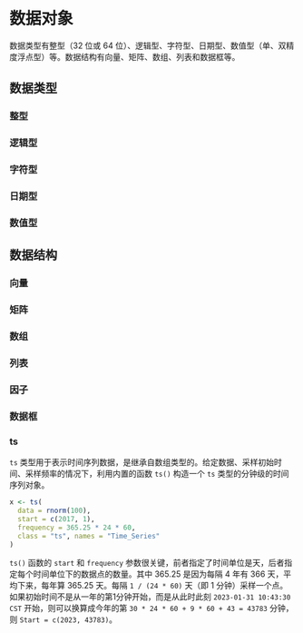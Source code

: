 # 数据对象 {#sec-data-objects}

数据类型有整型（32 位或 64 位）、逻辑型、字符型、日期型、数值型（单、双精度浮点型）等。数据结构有向量、矩阵、数组、列表和数据框等。


## 数据类型 {#sec-data-type}


### 整型 {#sec-integer}

### 逻辑型 {#sec-logical}

### 字符型 {#sec-character}

### 日期型 {#sec-date}

### 数值型 {#sec-numeric}


## 数据结构 {#sec-data-structure}

### 向量 {#sec-vector}


### 矩阵 {#sec-matrix}


### 数组 {#sec-array}


### 列表 {#sec-list}


### 因子 {#sec-factor}


### 数据框 {#sec-data-frame}


### ts {#sec-ts}

`ts` 类型用于表示时间序列数据，是继承自数组类型的。给定数据、采样初始时间、采样频率的情况下，利用内置的函数 `ts()` 构造一个 `ts` 类型的分钟级的时间序列对象。

```r
x <- ts(
  data = rnorm(100), 
  start = c(2017, 1), 
  frequency = 365.25 * 24 * 60, 
  class = "ts", names = "Time_Series"
)
```

`ts()` 函数的 `start` 和 `frequency` 参数很关键，前者指定了时间单位是天，后者指定每个时间单位下的数据点的数量。其中 365.25 是因为每隔 4 年有 366 天，平均下来，每年算 365.25 天。每隔 `1 / (24 * 60)` 天（即 1 分钟）采样一个点。如果初始时间不是从一年的第1分钟开始，而是从此时此刻 `2023-01-31 10:43:30 CST` 开始，则可以换算成今年的第 `30 * 24 * 60 + 9 * 60 + 43 = 43783` 分钟，则 `Start = c(2023, 43783)`。


